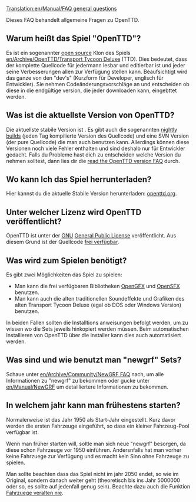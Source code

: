 [[Translation:en/Manual/FAQ general questions]]
{{de/Übersetzung|en/Manual/FAQ general questions|90}}


Dieses FAQ behandelt allgemeine Fragen zu OpenTTD.

==Warum heißt das Spiel "OpenTTD"?==
Es ist ein sogenannter [http://www.opensource.org/ open source] Klon des Spiels [[en/Archive/OpenTTD/Transport Tycoon Deluxe]] (TTD).
Dies bedeutet, dass der komplette Quellcode für jedermann lesbar und editierbar ist und jeder seine Verbesserungen allen zur Verfügung stellen kann. Beaufsichtigt wird das ganze von den "dev's" (Kurzform für Developer, englisch für Entwickler). Sie nehmen Codeänderungsvorschläge an und entscheiden ob diese in die endgültige version, die jeder downloaden kann, eingebttet werden.

==Was ist die aktuellste Version von OpenTTD?==
Die aktuellste stabile Version ist {{en/Version}}. Es gibt auch die sogenannten [[en/Archive/Community/Nightly build|nightly builds]] (jeden Tag kompilierte Version des Quellcode) und eine SVN Version (der pure Quellcode) die man auch benutzen kann. Allerdings können diese Versionen noch viele Fehler enthalten und sind deshalb nur für Entwickler gedacht. Falls du Probleme hast dich zu entscheiden welche Version du nehmen solltest, dann lies dir die [[en/Archive/Community/FAQ OpenTTD versions|read the OpenTTD version FAQ]] durch.

==Wo kann Ich das Spiel herrunterladen?==
Hier kannst du die aktuelle Stabile Version herunterladen: [http://www.openttd.org/download-stable openttd.org].

==Unter welcher Lizenz wird OpenTTD veröffentlicht?==
OpenTTD ist unter der [http://www.gnu.org/ GNU] [http://www.gnu.org/copyleft/gpl.html General Public License] veröffentlicht.  Aus diesem Grund ist der Quellcode [[en/Development/FAQ development#how-can-i-obtain-the-source-code|frei verfügbar]].

==Was wird zum Spielen benötigt?==
Es gibt zwei Möglichkeiten das Spiel zu spielen:
* Man kann die frei verfügbaren Bibliotheken [http://dev.openttdcoop.org/projects/opengfx OpenGFX ] und [http://dev.openttdcoop.org/projects/opensfx OpenSFX ] benutzen.
* Man kann auch die alten traditionellen Soundeffekte und Grafiken des alten Transport Tycoon Deluxe (egal ob DOS oder Windows Version) benutzen.
In beiden Fällen sollten die Installtions anweisungen befolgt werden, um zu wissen wo die Sets jeweils hinkopiert werden müssen. Beim automatischen Installieren von OpenTTD über die Installer kann dies auch automatisiert werden.

==Was sind und wie benutzt man "newgrf" Sets?==
Schaue unter [[en/Archive/Community/NewGRF FAQ]] nach, um alle Informationen zu "newgrf" zu bekommen oder gucke unter [[en/Manual/NewGRF]] um detailliertere Informationen zu bekommen.

==In welchem jahr kann man frühestens starten?==
Normalerweise ist das Jahr 1950 als Start-Jahr eingestellt. Kurz davor werden die ersten Fahrzeuge eingeführt, so dass ein kleiner Fahrzeug-Pool verfügbar ist.

Wenn man früher starten will, soltle man sich neue "newgrf" besorgen, da diese schon Fahrzeuge vor 1950 einführen. Andersnfalls hat man vorher keine Fahrzuege zur Verfügung und es macht kein Sinn ohne Fahrzeuge zu spielen.

Man sollte beachten dass das Spiel nicht im jahr 2050 endet, so wie im Original, sondern danach weiter geht (theoretisch bis ins Jahr 5000000 oder so, es sollte auf jedenfall genug sein). Beachte dazu auch die Funktion [[en/Archive/Manual/Settings/Advanced Settings/Vehicles#vehicles-never-expire|Fahrzuege veralten nie]].